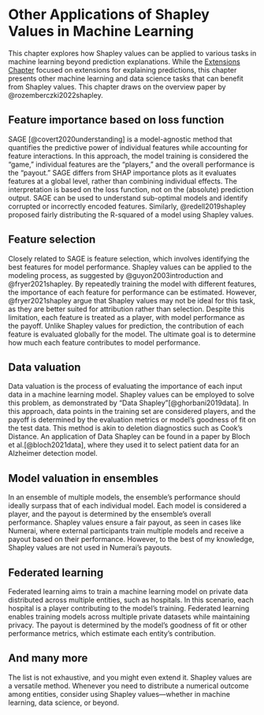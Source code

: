 # Other Applications of Shapley Values in Machine Learning

This chapter explores how Shapley values can be applied to various tasks in machine learning beyond prediction explanations.
While the [Extensions Chapter](#extensions) focused on extensions for explaining predictions, this chapter presents other machine learning and data science tasks that can benefit from Shapley values. This chapter draws on the overview paper by @rozemberczki2022shapley.

## Feature importance based on loss function

SAGE [@covert2020understanding] is a model-agnostic method that quantifies the predictive power of individual features while accounting for feature interactions. In this approach, the model training is considered the "game," individual features are the "players," and the overall performance is the "payout." SAGE differs from SHAP importance plots as it evaluates features at a global level, rather than combining individual effects. The interpretation is based on the loss function, not on the (absolute) prediction output. SAGE can be used to understand sub-optimal models and identify corrupted or incorrectly encoded features.
Similarly, @redell2019shapley proposed fairly distributing the R-squared of a model using Shapley values.

## Feature selection

Closely related to SAGE is feature selection, which involves identifying the best features for model performance. Shapley values can be applied to the modeling process, as suggested by @guyon2003introduction and @fryer2021shapley. By repeatedly training the model with different features, the importance of each feature for performance can be estimated. However, @fryer2021shapley argue that Shapley values may not be ideal for this task, as they are better suited for attribution rather than selection. Despite this limitation, each feature is treated as a player, with model performance as the payoff. Unlike Shapley values for prediction, the contribution of each feature is evaluated globally for the model. The ultimate goal is to determine how much each feature contributes to model performance.

## Data valuation
Data valuation is the process of evaluating the importance of each input data in a machine learning model.
Shapley values can be employed to solve this problem, as demonstrated by "Data Shapley"[@ghorbani2019data].
In this approach, data points in the training set are considered players, and the payoff is determined by the evaluation metrics or model's goodness of fit on the test data.
This method is akin to deletion diagnostics such as Cook's Distance.
An application of Data Shapley can be found in a paper by Bloch et al.[@bloch2021data], where they used it to select patient data for an Alzheimer detection model.

## Model valuation in ensembles

In an ensemble of multiple models, the ensemble's performance should ideally surpass that of each individual model.
Each model is considered a player, and the payout is determined by the ensemble's overall performance.
Shapley values ensure a fair payout, as seen in cases like Numerai, where external participants train multiple models and receive a payout based on their performance.
However, to the best of my knowledge, Shapley values are not used in Numerai's payouts.

## Federated learning

Federated learning aims to train a machine learning model on private data distributed across multiple entities, such as hospitals.
In this scenario, each hospital is a player contributing to the model's training.
Federated learning enables training models across multiple private datasets while maintaining privacy.
The payout is determined by the model's goodness of fit or other performance metrics, which estimate each entity's contribution.

## And many more

The list is not exhaustive, and you might even extend it.
Shapley values are a versatile method.
Whenever you need to distribute a numerical outcome among entities, consider using Shapley values—whether in machine learning, data science, or beyond.
